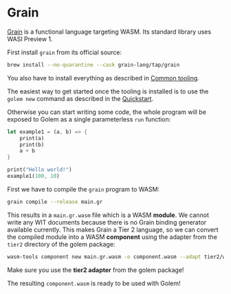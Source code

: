 
# Grain

[Grain](https://grain-lang.org/docs/getting_grain) is a functional language targeting WASM. Its standard library uses WASI Preview 1.

First install `grain` from its official source:

```bash
brew install --no-quarantine --cask grain-lang/tap/grain
```

You also have to install everything as described in [Common tooling](/docs/building-components/common-tooling).

The easiest way to get started once the tooling is installed is to use the `golem new` command as described in the [Quickstart](/docs/quickstart).

Otherwise you can start writing some code, the whole program will be exposed to Golem as a single parameterless `run` function:

```rust
let example1 = (a, b) => {
    print(a)
    print(b)
    a + b
}

print("Hello world!")
example1(100, 10)
```

First we have to compile the `grain` program to WASM:

```bash
grain compile --release main.gr
```

This results in a `main.gr.wasm` file which is a WASM **module**. We cannot write any WIT documents because there is no Grain binding generator available currently. This makes Grain a Tier 2 language, so we can convert the compiled module into a WASM **component** using the adapter from the `tier2` directory of the golem package:

```bash
wasm-tools component new main.gr.wasm -o component.wasm --adapt tier2/wasi_snapshot_preview1.wasm
```

<Callout>Make sure you use the **tier2 adapter** from the golem package!</Callout>

The resulting `component.wasm` is ready to be used with Golem!
